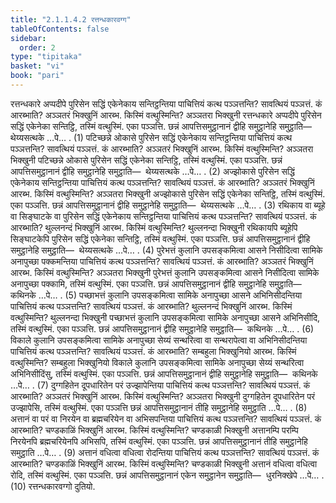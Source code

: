 ```yaml
---
title: "2.1.1.4.2 रत्तन्धकारवग्ग"
tableOfContents: false
sidebar:
  order: 2
type: "tipitaka"
basket: "vi"
book: "pari"
---
```



<DynamicBreadcrumb />

<Division number="219" book="pari">

<Paragraph number="729" book="pari">
रत्तन्धकारे अप्पदीपे पुरिसेन सद्धिं एकेनेकाय सन्तिट्ठन्तिया पाचित्तियं कत्थ पञ्ञत्तन्ति? सावत्थियं पञ्ञत्तं. कं आरब्भाति? अञ्ञतरं भिक्खुनिं आरब्भ. किस्मिं वत्थुस्मिन्ति? अञ्ञतरा भिक्खुनी रत्तन्धकारे अप्पदीपे पुरिसेन सद्धिं एकेनेका सन्तिट्ठि, तस्मिं वत्थुस्मिं. एका पञ्ञत्ति. छन्नं आपत्तिसमुट्ठानानं द्वीहि समुट्ठानेहि समुट्ठाति—  थेय्यसत्थके …पे… . (1)
</Paragraph>

<Paragraph number="730" book="pari">
पटिच्छन्ने ओकासे पुरिसेन सद्धिं एकेनेकाय सन्तिट्ठन्तिया पाचित्तियं कत्थ पञ्ञत्तन्ति? सावत्थियं पञ्ञत्तं. कं आरब्भाति? अञ्ञतरं भिक्खुनिं आरब्भ. किस्मिं वत्थुस्मिन्ति? अञ्ञतरा भिक्खुनी पटिच्छन्ने ओकासे पुरिसेन सद्धिं एकेनेका सन्तिट्ठि, तस्मिं वत्थुस्मिं. एका पञ्ञत्ति. छन्नं आपत्तिसमुट्ठानानं द्वीहि समुट्ठानेहि समुट्ठाति—  थेय्यसत्थके …पे… . (2)
</Paragraph>

<Paragraph number="731" book="pari">
अज्झोकासे पुरिसेन सद्धिं एकेनेकाय सन्तिट्ठन्तिया पाचित्तियं कत्थ पञ्ञत्तन्ति? सावत्थियं पञ्ञत्तं. कं आरब्भाति? अञ्ञतरं भिक्खुनिं आरब्भ. किस्मिं वत्थुस्मिन्ति? अञ्ञतरा भिक्खुनी अज्झोकासे पुरिसेन सद्धिं एकेनेका सन्तिट्ठि, तस्मिं वत्थुस्मिं. एका पञ्ञत्ति. छन्नं आपत्तिसमुट्ठानानं द्वीहि समुट्ठानेहि समुट्ठाति—  थेय्यसत्थके …पे… . (3)
</Paragraph>

<Paragraph number="732" book="pari">
रथिकाय वा ब्यूहे वा सिङ्घाटके वा पुरिसेन सद्धिं एकेनेकाय सन्तिट्ठन्तिया पाचित्तियं कत्थ पञ्ञत्तन्ति? सावत्थियं पञ्ञत्तं. कं आरब्भाति? थुल्लनन्दं भिक्खुनिं आरब्भ. किस्मिं वत्थुस्मिन्ति? थुल्लनन्दा भिक्खुनी रथिकायपि ब्यूहेपि सिङ्घाटकेपि पुरिसेन सद्धिं एकेनेका सन्तिट्ठि, तस्मिं वत्थुस्मिं. एका पञ्ञत्ति. छन्नं आपत्तिसमुट्ठानानं द्वीहि समुट्ठानेहि समुट्ठाति—  थेय्यसत्थके …पे… . (4)
</Paragraph>

<Paragraph number="733" book="pari">
पुरेभत्तं कुलानि उपसङ्कमित्वा आसने निसीदित्वा सामिके अनापुच्छा पक्कमन्तिया पाचित्तियं कत्थ पञ्ञत्तन्ति? सावत्थियं पञ्ञत्तं. कं आरब्भाति? अञ्ञतरं भिक्खुनिं आरब्भ. किस्मिं वत्थुस्मिन्ति? अञ्ञतरा भिक्खुनी पुरेभत्तं कुलानि उपसङ्कमित्वा आसने निसीदित्वा सामिके अनापुच्छा पक्कामि, तस्मिं वत्थुस्मिं. एका पञ्ञत्ति. छन्नं आपत्तिसमुट्ठानानं द्वीहि समुट्ठानेहि समुट्ठाति—  कथिनके …पे… . (5)
</Paragraph>

<Paragraph number="734" book="pari">
पच्छाभत्तं कुलानि उपसङ्कमित्वा सामिके अनापुच्छा आसने अभिनिसीदन्तिया पाचित्तियं कत्थ पञ्ञत्तन्ति? सावत्थियं पञ्ञत्तं. कं आरब्भाति? थुल्लनन्दं भिक्खुनिं आरब्भ. किस्मिं वत्थुस्मिन्ति? थुल्लनन्दा भिक्खुनी पच्छाभत्तं कुलानि उपसङ्कमित्वा सामिके अनापुच्छा आसने अभिनिसीदि, तस्मिं वत्थुस्मिं. एका पञ्ञत्ति. छन्नं आपत्तिसमुट्ठानानं द्वीहि समुट्ठानेहि समुट्ठाति—  कथिनके …पे… . (6)
</Paragraph>

<Paragraph number="735" book="pari">
विकाले कुलानि उपसङ्कमित्वा सामिके अनापुच्छा सेय्यं सन्थरित्वा वा सन्थरापेत्वा वा अभिनिसीदन्तिया पाचित्तियं कत्थ पञ्ञत्तन्ति? सावत्थियं पञ्ञत्तं. कं आरब्भाति? सम्बहुला भिक्खुनियो आरब्भ. किस्मिं वत्थुस्मिन्ति? सम्बहुला भिक्खुनियो विकाले कुलानि उपसङ्कमित्वा सामिके अनापुच्छा सेय्यं सन्थरित्वा अभिनिसीदिंसु, तस्मिं वत्थुस्मिं. एका पञ्ञत्ति. छन्नं आपत्तिसमुट्ठानानं द्वीहि समुट्ठानेहि समुट्ठाति—  कथिनके …पे… . (7)
</Paragraph>

<Paragraph number="736" book="pari">
दुग्गहितेन दूपधारितेन परं उज्झापेन्तिया पाचित्तियं कत्थ पञ्ञत्तन्ति? सावत्थियं पञ्ञत्तं. कं आरब्भाति? अञ्ञतरं भिक्खुनिं आरब्भ. किस्मिं वत्थुस्मिन्ति? अञ्ञतरा भिक्खुनी दुग्गहितेन दूपधारितेन परं उज्झापेसि, तस्मिं वत्थुस्मिं. एका पञ्ञत्ति छन्नं आपत्तिसमुट्ठानानं तीहि समुट्ठानेहि समुट्ठाति …पे… . (8)
</Paragraph>

<Paragraph number="737" book="pari">
अत्तानं वा परं वा निरयेन वा ब्रह्मचरियेन वा अभिसपन्तिया पाचित्तियं कत्थ पञ्ञत्तन्ति? सावत्थियं पञ्ञत्तं. कं आरब्भाति? चण्डकाळिं भिक्खुनिं आरब्भ. किस्मिं वत्थुस्मिन्ति? चण्डकाळी भिक्खुनी अत्तानम्पि परम्पि निरयेनपि ब्रह्मचरियेनपि अभिसपि, तस्मिं वत्थुस्मिं. एका पञ्ञत्ति. छन्नं आपत्तिसमुट्ठानानं तीहि समुट्ठानेहि समुट्ठाति …पे… . (9)
</Paragraph>

<Paragraph number="738" book="pari">
अत्तानं वधित्वा वधित्वा रोदन्तिया पाचित्तियं कत्थ पञ्ञत्तन्ति? सावत्थियं पञ्ञत्तं. कं आरब्भाति? चण्डकाळिं भिक्खुनिं आरब्भ. किस्मिं वत्थुस्मिन्ति? चण्डकाळी भिक्खुनी अत्तानं वधित्वा वधित्वा रोदि, तस्मिं वत्थुस्मिं. एका पञ्ञत्ति. छन्नं आपत्तिसमुट्ठानानं एकेन समुट्ठानेन समुट्ठाति—  धुरनिक्खेपे …पे… . (10)

</Paragraph>
</Division>

<Paragraph number="739" type="center" book="pari">
रत्तन्धकारवग्गो दुतियो.
</Paragraph>